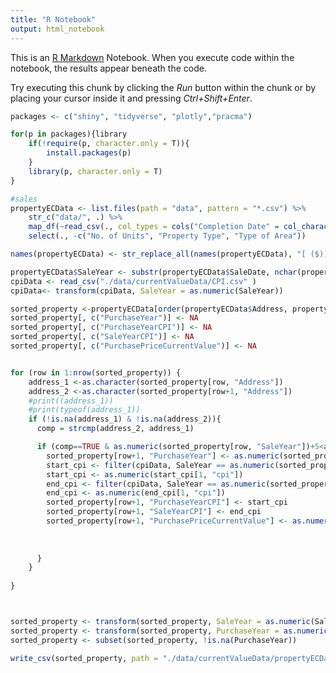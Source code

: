 ```yaml
---
title: "R Notebook"
output: html_notebook
---
```


This is an [R Markdown](http://rmarkdown.rstudio.com) Notebook. When you execute code within the notebook, the results appear beneath the code. 

Try executing this chunk by clicking the *Run* button within the chunk or by placing your cursor inside it and pressing *Ctrl+Shift+Enter*. 

```r
packages <- c("shiny", "tidyverse", "plotly","pracma")

for(p in packages){library
    if(!require(p, character.only = T)){
        install.packages(p)
    }
    library(p, character.only = T)
}
```



```r

#sales
propertyECData <- list.files(path = "data", pattern = "*.csv") %>%
    str_c("data/", .) %>%
    map_df(~read_csv(., col_types = cols("Completion Date" = col_character()))) %>%
    select(., -c("No. of Units", "Property Type", "Type of Area"))

names(propertyECData) <- str_replace_all(names(propertyECData), "[ ($)]*", "")

propertyECData$SaleYear <- substr(propertyECData$SaleDate, nchar(propertyECData$SaleDate)-3, nchar(propertyECData$SaleDate))
cpiData <- read_csv("./data/currentValueData/CPI.csv" )
cpiData<- transform(cpiData, SaleYear = as.numeric(SaleYear))

sorted_property <-propertyECData[order(propertyECData$Address, propertyECData$SaleDate),]
sorted_property[, c("PurchaseYear")] <- NA
sorted_property[, c("PurchaseYearCPI")] <- NA
sorted_property[, c("SaleYearCPI")] <- NA
sorted_property[, c("PurchasePriceCurrentValue")] <- NA


for (row in 1:nrow(sorted_property)) {
    address_1 <-as.character(sorted_property[row, "Address"])
    address_2 <-as.character(sorted_property[row+1, "Address"])
    #print((address_1))
    #print(typeof(address_1))
    if (!is.na(address_1) & !is.na(address_2)){
      comp = strcmp(address_2, address_1)

      if (comp==TRUE & as.numeric(sorted_property[row, "SaleYear"])+5<as.numeric(sorted_property[row+1, "SaleYear"])){
        sorted_property[row+1, "PurchaseYear"] <- as.numeric(sorted_property[row, "SaleYear"])
        start_cpi <- filter(cpiData, SaleYear == as.numeric(sorted_property[row, "SaleYear"]))
        start_cpi <- as.numeric(start_cpi[1, "cpi"])
        end_cpi <- filter(cpiData, SaleYear == as.numeric(sorted_property[row+1, "SaleYear"]))
        end_cpi <- as.numeric(end_cpi[1, "cpi"])
        sorted_property[row+1, "PurchaseYearCPI"] <- start_cpi
        sorted_property[row+1, "SaleYearCPI"] <- end_cpi
        sorted_property[row+1, "PurchasePriceCurrentValue"] <- as.numeric(sorted_property[row, "TransactedPrice"])*end_cpi/start_cpi
        
        
        
      }
    }
    
}



sorted_property <- transform(sorted_property, SaleYear = as.numeric(SaleYear))
sorted_property <- transform(sorted_property, PurchaseYear = as.numeric(PurchaseYear))
sorted_property <- subset(sorted_property, !is.na(PurchaseYear))


```




```r
write_csv(sorted_property, path = "./data/currentValueData/propertyECDataWithPresentValue.csv")
```


